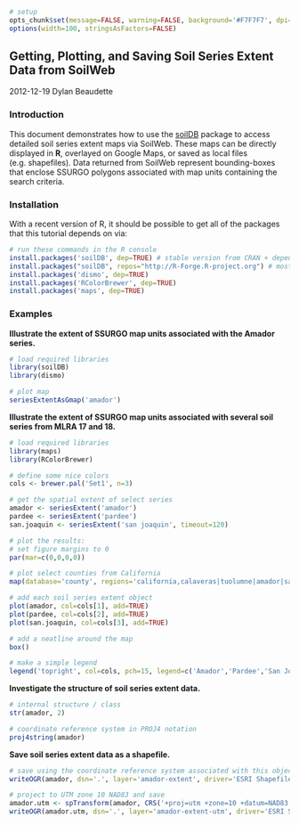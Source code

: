 ```{r setup, echo=FALSE, results='hide'}
# setup
opts_chunk$set(message=FALSE, warning=FALSE, background='#F7F7F7', dpi=100, fig.align='center', dev='CairoPNG', tidy=TRUE, verbose=FALSE)
options(width=100, stringsAsFactors=FALSE)
```

## Getting, Plotting, and Saving Soil Series Extent Data from SoilWeb
2012-12-19
Dylan Beaudette

### Introduction
This document demonstrates how to use the [soilDB](https://r-forge.r-project.org/scm/viewvc.php/*checkout*/docs/soilDB/soilDB-Intro.html?root=aqp) package to access detailed soil series extent maps via SoilWeb. These maps can be directly displayed in **R**, overlayed on Google Maps, or saved as local files (e.g. shapefiles). Data returned from SoilWeb represent bounding-boxes that enclose SSURGO polygons associated with map units containing the search criteria.

### Installation
With a recent version of R, it should be possible to get all of the packages that this tutorial depends on via:
```{r install-deps, eval=FALSE}
# run these commands in the R console
install.packages('soilDB', dep=TRUE) # stable version from CRAN + dependencies
install.packages("soilDB", repos="http://R-Forge.R-project.org") # most recent copy from r-forge
install.packages('dismo', dep=TRUE)
install.packages('RColorBrewer', dep=TRUE)
install.packages('maps', dep=TRUE)
```

### Examples 
**Illustrate the extent of SSURGO map units associated with the Amador series.**
```{r example-1, results='hide'}
# load required libraries
library(soilDB)
library(dismo)

# plot map
seriesExtentAsGmap('amador')
```

**Illustrate the extent of SSURGO map units associated with several soil series from MLRA 17 and 18.**
```{r example-2, results='hide'}
# load required libraries
library(maps)
library(RColorBrewer)

# define some nice colors
cols <- brewer.pal('Set1', n=3)

# get the spatial extent of select series
amador <- seriesExtent('amador')
pardee <- seriesExtent('pardee')
san.joaquin <- seriesExtent('san joaquin', timeout=120)

# plot the results:
# set figure margins to 0
par(mar=c(0,0,0,0))

# plot select counties from California
map(database='county', regions='california,calaveras|tuolumne|amador|san joaquin|stanislaus|merced|mariposa|sacramento')

# add each soil series extent object
plot(amador, col=cols[1], add=TRUE)
plot(pardee, col=cols[2], add=TRUE)
plot(san.joaquin, col=cols[3], add=TRUE)

# add a neatline around the map
box()

# make a simple legend
legend('topright', col=cols, pch=15, legend=c('Amador','Pardee','San Joaquin'))
```


**Investigate the structure of soil series extent data.**
```{r example-3}
# internal structure / class
str(amador, 2)

# coordinate reference system in PROJ4 notation
proj4string(amador)
```

**Save soil series extent data as a shapefile.**
```{r example-4, eval=FALSE}
# save using the coordinate reference system associated with this object (GCS WGS84)
writeOGR(amador, dsn='.', layer='amador-extent', driver='ESRI Shapefile')

# project to UTM zone 10 NAD83 and save
amador.utm <- spTransform(amador, CRS('+proj=utm +zone=10 +datum=NAD83'))
writeOGR(amador.utm, dsn='.', layer='amador-extent-utm', driver='ESRI Shapefile')
```
